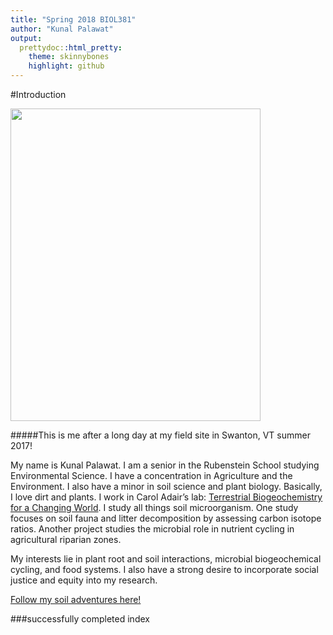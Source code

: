 ```yaml
---
title: "Spring 2018 BIOL381"
author: "Kunal Palawat"
output:
  prettydoc::html_pretty:
    theme: skinnybones
    highlight: github
---
```


#Introduction



<img src="Palawat.jpg" width="400" height="500" />

#####This is me after a long day at my field site in Swanton, VT summer 2017!



My name is Kunal Palawat. I am a senior in the Rubenstein School studying Environmental Science. I have a concentration in Agriculture and the Environment. I also have a minor in soil science and plant biology. Basically, I love dirt and plants. I work in Carol Adair's lab: [Terrestrial Biogeochemistry for a Changing World](http://adairlab.weebly.com/). I study all things soil microorganism. One study focuses on soil fauna and litter decomposition by assessing carbon isotope ratios. Another project studies the microbial role in nutrient cycling in agricultural riparian zones.

My interests lie in plant root and soil interactions, microbial biogeochemical cycling, and food systems. I also have a strong desire to incorporate social justice and equity into my research.

[Follow my soil adventures here!](http://instagram.com/kdirttho)


###successfully completed index


